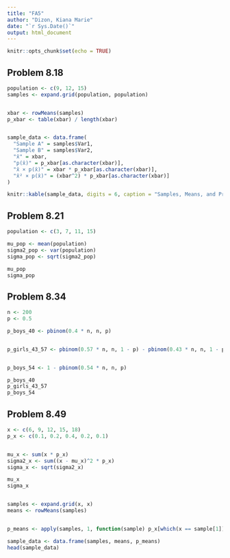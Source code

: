 ---
title: "FA5"
author: "Dizon, Kiana Marie"
date: "`r Sys.Date()`"
output: html_document
---

```{r setup, include=FALSE}
knitr::opts_chunk$set(echo = TRUE)
```

## Problem 8.18


```{r 8.18}
population <- c(9, 12, 15)
samples <- expand.grid(population, population)


xbar <- rowMeans(samples)
p_xbar <- table(xbar) / length(xbar)


sample_data <- data.frame(
  "Sample A" = samples$Var1,
  "Sample B" = samples$Var2,
  "x̄" = xbar,
  "p(x̄)" = p_xbar[as.character(xbar)],
  "x̄ × p(x̄)" = xbar * p_xbar[as.character(xbar)],
  "x̄² × p(x̄)" = (xbar^2) * p_xbar[as.character(xbar)]
)

knitr::kable(sample_data, digits = 6, caption = "Samples, Means, and Probabilities")
```
## Problem 8.21

```{r 8.21}
population <- c(3, 7, 11, 15)

mu_pop <- mean(population)
sigma2_pop <- var(population)
sigma_pop <- sqrt(sigma2_pop)

mu_pop
sigma_pop

```
## Problem 8.34

```{r 8.34}
n <- 200
p <- 0.5

p_boys_40 <- pbinom(0.4 * n, n, p)


p_girls_43_57 <- pbinom(0.57 * n, n, 1 - p) - pbinom(0.43 * n, n, 1 - p)


p_boys_54 <- 1 - pbinom(0.54 * n, n, p)

p_boys_40
p_girls_43_57
p_boys_54

```
## Problem 8.49

```{r 8.49}
x <- c(6, 9, 12, 15, 18)
p_x <- c(0.1, 0.2, 0.4, 0.2, 0.1)


mu_x <- sum(x * p_x)
sigma2_x <- sum((x - mu_x)^2 * p_x)
sigma_x <- sqrt(sigma2_x)

mu_x
sigma_x


samples <- expand.grid(x, x)
means <- rowMeans(samples)


p_means <- apply(samples, 1, function(sample) p_x[which(x == sample[1])] * p_x[which(x == sample[2])])

sample_data <- data.frame(samples, means, p_means)
head(sample_data)

```




